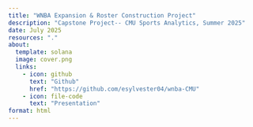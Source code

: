 ```yaml
---
title: "WNBA Expansion & Roster Construction Project"
description: "Capstone Project-- CMU Sports Analytics, Summer 2025"
date: July 2025
resources: "."
about: 
  template: solana
  image: cover.png
  links: 
    - icon: github
      text: "Github"
      href: "https://github.com/esylvester04/wnba-CMU"
    - icon: file-code
      text: "Presentation"
format: html
---
```


